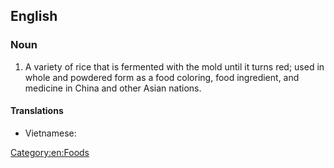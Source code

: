 ==English==
{{wikipedia|Red yeast rice}}

===Noun===
{{en-noun|head=[[red]] [[yeast]] [[rice]]|?}}

# A variety of rice that is fermented with the mold {{taxlink|Monascus purpureus|species}} until it turns red; used in whole and powdered form as a food coloring, food ingredient, and medicine in China and other Asian nations.

====Translations====
{{trans-top|variety of rice}}
* Vietnamese: {{t-|vi|gạo đỏ}}
{{trans-mid}}
{{trans-bottom}}

[[Category:en:Foods]]